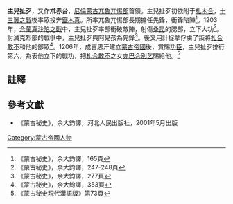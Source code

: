 '''主兒扯歹'''，又作'''朮赤台'''，[[尼倫蒙古|尼倫蒙古]][[兀魯兀惕部|兀魯兀惕部]]首領。主兒扯歹初依附于[[札木合|札木合]]，[[十三翼之戰|十三翼之戰]]後率眾投奔[[鐵木真|鐵木真]]。所率兀魯兀惕部長期擔任先鋒，衝鋒陷陣<ref>《蒙古秘史》，余大鈞譯，165頁</ref>。1203年，[[合蘭真沙陀之戰|合蘭真沙陀之戰]]中，主兒扯歹率部衝破敵陣，射傷[[桑昆|桑昆]]的腮部，立下大功<ref>《蒙古秘史》，余大鈞譯，247-248頁</ref>。討滅克烈部的戰爭中，主兒扯歹與阿兒孩為先鋒<ref>《蒙古秘史》，余大鈞譯，277頁</ref>。後又用計捉拿俘虜了叛將[[札合敢不|札合敢不]]和他的部眾<ref>《蒙古秘史》，余大鈞譯，353頁</ref>。1206年，成吉思汗建立[[蒙古帝國|蒙古帝國]]後，賞賜[[蒙古帝國開國功臣列表|功臣]]，主兒扯歹排行第六，為表他立下的戰功，把[[札合敢不|札合敢不]]之女[[亦巴合別乞|亦巴合別乞]]賜給他。<ref>《蒙古秘史現代漢語版》第73頁</ref>

== 註釋 ==
{{reflist}}
== 參考文獻 ==
* 《蒙古秘史》，余大鈞譯，河北人民出版社，2001年5月出版

[[Category:蒙古帝國人物|Category:蒙古帝國人物]]